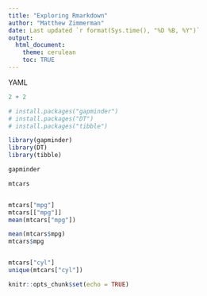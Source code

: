 ```yaml
---
title: "Exploring Rmarkdown"
author: "Matthew Zimmerman"
date: Last updated `r format(Sys.time(), "%D %B, %Y")`
output: 
  html_document:
    theme: cerulean
    toc: TRUE
---
```

YAML

```r
2 + 2

# install.packages("gapminder")
# install.packages("DT")
# install.packages("tibble")

library(gapminder)
library(DT)
library(tibble)
```

```r

gapminder

mtcars


mtcars["mpg"]
mtcars[["mpg"]]
mean(mtcars["mpg"])

mean(mtcars$mpg)
mtcars$mpg


mtcars["cyl"]
unique(mtcars["cyl"])

```

```r
knitr::opts_chunk$set(echo = TRUE)
```




